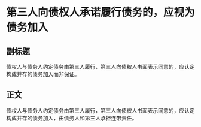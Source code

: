 # 第三人向债权人承诺履行债务的，应视为债务加入
## 副标题
债权人与债务人约定债务由第三人履行，第三人向债权人书面表示同意的，应认定构成并存的债务加入而非保证。
## 正文
债权人与债务人约定债务由第三人履行，第三人向债权人书面表示同意的，应认定构成并存的债务加入，由债务人和第三人承担连带责任。